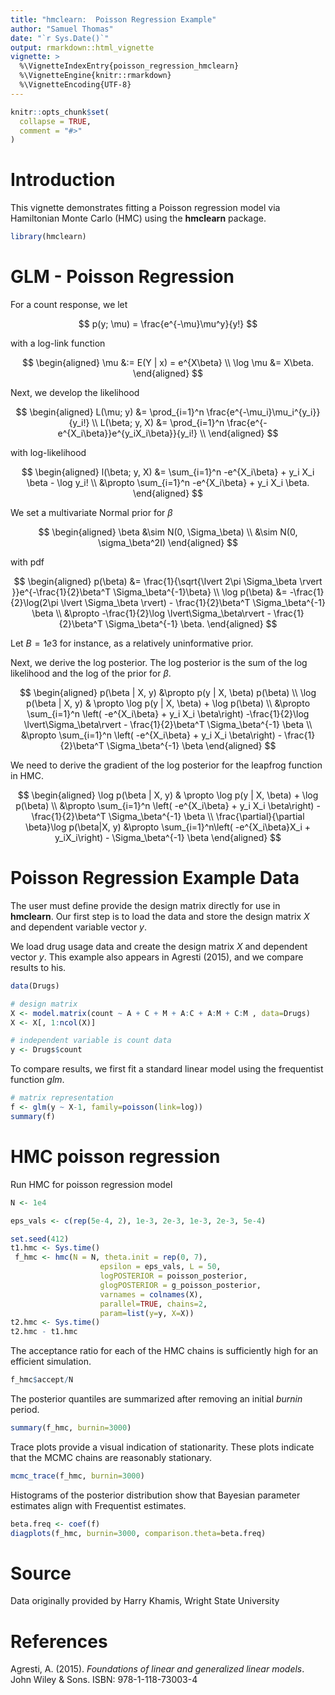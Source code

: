 ```yaml
---
title: "hmclearn:  Poisson Regression Example"
author: "Samuel Thomas"
date: "`r Sys.Date()`"
output: rmarkdown::html_vignette
vignette: >
  %\VignetteIndexEntry{poisson_regression_hmclearn}
  %\VignetteEngine{knitr::rmarkdown}
  %\VignetteEncoding{UTF-8}
---
```


```r
knitr::opts_chunk$set(
  collapse = TRUE,
  comment = "#>"
)
```

# Introduction

This vignette demonstrates fitting a Poisson regression model via Hamiltonian Monte Carlo (HMC) using the **hmclearn** package. 

```r
library(hmclearn)
```

# GLM - Poisson Regression

For a count response, we let

$$
p(y; \mu) = \frac{e^{-\mu}\mu^y}{y!}
$$

with a log-link function

$$
\begin{aligned}
\mu &:= E(Y | x) = e^{X\beta} \\
\log \mu &= X\beta.
\end{aligned}
$$

Next, we develop the likelihood

$$
\begin{aligned}
L(\mu; y) &= \prod_{i=1}^n \frac{e^{-\mu_i}\mu_i^{y_i}}{y_i!} \\
L(\beta; y, X) &= \prod_{i=1}^n \frac{e^{-e^{X_i\beta}}e^{y_iX_i\beta}}{y_i!} \\
\end{aligned}
$$

with log-likelihood

$$
\begin{aligned}
l(\beta; y, X) &= \sum_{i=1}^n -e^{X_i\beta} + y_i X_i \beta - \log y_i! \\
&\propto \sum_{i=1}^n -e^{X_i\beta} + y_i X_i \beta.
\end{aligned}
$$

We set a multivariate Normal prior for $\beta$

$$
\begin{aligned}
\beta &\sim N(0, \Sigma_\beta) \\
&\sim N(0, \sigma_\beta^2I)
\end{aligned}
$$


with pdf

$$
\begin{aligned}
p(\beta) &= \frac{1}{\sqrt{\lvert 2\pi \Sigma_\beta \rvert }}e^{-\frac{1}{2}\beta^T \Sigma_\beta^{-1}\beta} \\
\log p(\beta) &= -\frac{1}{2}\log(2\pi \lvert \Sigma_\beta \rvert) - \frac{1}{2}\beta^T \Sigma_\beta^{-1} \beta \\
&\propto -\frac{1}{2}\log \lvert\Sigma_\beta\rvert - \frac{1}{2}\beta^T \Sigma_\beta^{-1} \beta.
\end{aligned}
$$

Let $B = 1e3$ for instance, as a relatively uninformative prior.

Next, we derive the log posterior.  The log posterior is the sum of the log likelihood and the log of the prior for $\beta$.  

$$
\begin{aligned}
p(\beta | X, y) &\propto p(y | X, \beta)  p(\beta) \\
\log p(\beta | X, y) & \propto \log p(y | X, \beta) + \log p(\beta) \\
&\propto \sum_{i=1}^n \left( -e^{X_i\beta} + y_i X_i \beta\right) -\frac{1}{2}\log \lvert\Sigma_\beta\rvert - \frac{1}{2}\beta^T \Sigma_\beta^{-1} \beta \\
&\propto \sum_{i=1}^n \left( -e^{X_i\beta} + y_i X_i \beta\right) - \frac{1}{2}\beta^T \Sigma_\beta^{-1} \beta
\end{aligned}
$$


We need to derive the gradient of the log posterior for the leapfrog function in HMC.  

$$
\begin{aligned}
\log p(\beta | X, y) & \propto \log p(y | X, \beta) + \log p(\beta) \\
&\propto \sum_{i=1}^n \left( -e^{X_i\beta} + y_i X_i \beta\right) - \frac{1}{2}\beta^T \Sigma_\beta^{-1} \beta \\
\frac{\partial}{\partial \beta}\log p(\beta|X, y) &\propto \sum_{i=1}^n\left( -e^{X_i\beta}X_i + y_iX_i\right) - \Sigma_\beta^{-1} \beta
\end{aligned}
$$

# Poisson Regression Example Data

The user must define provide the design matrix directly for use in **hmclearn**.  Our first step is to load the data and store the design matrix $X$ and dependent variable vector $y$. 

We load drug usage data and create the design matrix $X$ and dependent vector $y$.  This example also appears in Agresti (2015), and we compare results to his.  

```r
data(Drugs)

# design matrix
X <- model.matrix(count ~ A + C + M + A:C + A:M + C:M , data=Drugs)
X <- X[, 1:ncol(X)]

# independent variable is count data
y <- Drugs$count

```

To compare results, we first fit a standard linear model using the frequentist function *glm*.  

```r
# matrix representation
f <- glm(y ~ X-1, family=poisson(link=log))
summary(f)

```

# HMC poisson regression

Run HMC for poisson regression model

```r
N <- 1e4

eps_vals <- c(rep(5e-4, 2), 1e-3, 2e-3, 1e-3, 2e-3, 5e-4)

set.seed(412)
t1.hmc <- Sys.time()
 f_hmc <- hmc(N = N, theta.init = rep(0, 7), 
                    epsilon = eps_vals, L = 50, 
                    logPOSTERIOR = poisson_posterior,
                    glogPOSTERIOR = g_poisson_posterior, 
                    varnames = colnames(X), 
                    parallel=TRUE, chains=2,
                    param=list(y=y, X=X)) 
t2.hmc <- Sys.time()
t2.hmc - t1.hmc
```

The acceptance ratio for each of the HMC chains is sufficiently high for an efficient simulation.  

```r
f_hmc$accept/N
```

The posterior quantiles are summarized after removing an initial *burnin* period.  

```r
summary(f_hmc, burnin=3000)
```


Trace plots provide a visual indication of stationarity.  These plots indicate that the MCMC chains are reasonably stationary.  

```r
mcmc_trace(f_hmc, burnin=3000)
```

Histograms of the posterior distribution show that Bayesian parameter estimates align with Frequentist estimates.

```r
beta.freq <- coef(f)
diagplots(f_hmc, burnin=3000, comparison.theta=beta.freq)
```

# Source

Data originally provided by Harry Khamis, Wright State University

# References

Agresti, A. (2015). *Foundations of linear and generalized linear models*. John Wiley & Sons.  ISBN: 978-1-118-73003-4


